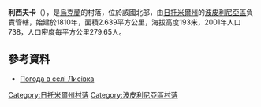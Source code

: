 {{coord|50|9|16|N|29|31|49|E|scale:30000|display=title}}

'''利西夫卡'''（{{lang-uk|Лисівка}}），是[[烏克蘭|烏克蘭]]的村落，位於該國北部，由[[日托米爾州|日托米爾州]]的[[波皮利尼亞區|波皮利尼亞區]]負責管轄，始建於1810年，面積2.639平方公里，海拔高度193米，2001年人口738，人口密度每平方公里279.65人。

==參考資料==
* [http://weather.in.ua/ua/zhitomirskaja/13442 Погода в селі Лисівка] {{Wayback|url=http://weather.in.ua/ua/zhitomirskaja/13442 |date=20160305070929 }}

{{DEFAULTSORT:Лисівка}}
[[Category:日托米爾州村落|Category:日托米爾州村落]]
[[Category:波皮利尼亞區村落|Category:波皮利尼亞區村落]]


{{Zhytomyr-geo-stub}}